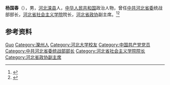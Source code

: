 '''杨国春'''（{{bd|1938年|3月|}}），男，[[河北|河北]][[滦县|滦县]]人，[[中华人民共和国|中华人民共和国]]政治人物，曾任[[中共河北省委|中共河北省委]]统战部部长，[[河北省社会主义学院|河北省社会主义学院]]院长，[[河北省政协|河北省政协]]副主席。<ref>{{Cite book|title=中华人民共和国职官志|author=何虎生, 李耀东, 向常福主编|publisher=中国社会出版社|year=2003|isbn=9787800883934|location=北京|pages=}}</ref><ref>{{Cite web|title=杨国春 河北省政协原副主席|url=http://xyh.hbu.cn/a/2011/12/31/20111231125330.0445.html|accessdate=2020-09-27|work=河北大学校友会|archive-date=2018-12-03|archive-url=https://web.archive.org/web/20181203194353/http://xyh.hbu.cn/a/2011/12/31/20111231125330.0445.html|dead-url=no}}</ref>

== 参考资料 ==
{{reflist}}

{{中国人物小作品}}

{{Authority control}}
{{DEFAULTSORT:Yang杨}}
[[Category:杨姓|Guo]]
[[Category:灤州人|Category:灤州人]]
[[Category:河北大学校友|Category:河北大学校友]]
[[Category:中国共产党党员|Category:中国共产党党员]]
[[Category:中共河北省委统战部部长|Category:中共河北省委统战部部长]]
[[Category:河北省社会主义学院院长|Category:河北省社会主义学院院长]]
[[Category:河北省政协副主席|Category:河北省政协副主席]]